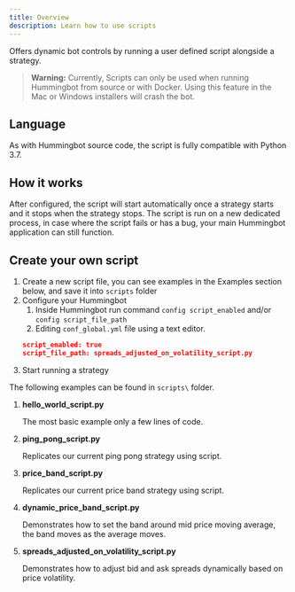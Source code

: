 ```yaml
---
title: Overview
description: Learn how to use scripts
---
```


Offers dynamic bot controls by running a user defined script alongside a strategy.

> **Warning:** Currently, Scripts can only be used when running Hummingbot from source or with Docker. Using this feature in the Mac or Windows installers will crash the bot.

## Language

As with Hummingbot source code, the script is fully compatible with Python 3.7.

## How it works

After configured, the script will start automatically once a strategy starts and it stops when the strategy stops.
The script is run on a new dedicated process, in case where the script fails or has a bug, your main Hummingbot
application can still function.

## Create your own script

1. Create a new script file, you can see examples in the Examples section below, and save it into `scripts` folder
2. Configure your Hummingbot
   1. Inside Hummingbot run command `config script_enabled` and/or `config script_file_path`
   2. Editing `conf_global.yml` file using a text editor.
   ```json
   script_enabled: true
   script_file_path: spreads_adjusted_on_volatility_script.py
   ```
3. Start running a strategy

The following examples can be found in `scripts\` folder.

1. **hello_world_script.py**

   The most basic example only a few lines of code.

2. **ping_pong_script.py**

   Replicates our current ping pong strategy using script.

3. **price_band_script.py**

   Replicates our current price band strategy using script.

4. **dynamic_price_band_script.py**

   Demonstrates how to set the band around mid price moving average, the band moves as the average moves.

5. **spreads_adjusted_on_volatility_script.py**

   Demonstrates how to adjust bid and ask spreads dynamically based on price volatility.
